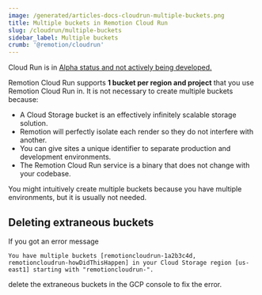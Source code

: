 ```yaml
---
image: /generated/articles-docs-cloudrun-multiple-buckets.png
title: Multiple buckets in Remotion Cloud Run
slug: /cloudrun/multiple-buckets
sidebar_label: Multiple buckets
crumb: '@remotion/cloudrun'
---
```


<ExperimentalBadge>
  <p>
    Cloud Run is in <a href="/docs/cloudrun/status">Alpha status and not actively being developed.</a>
  </p>
</ExperimentalBadge>

Remotion Cloud Run supports **1 bucket per region and project** that you use Remotion Cloud Run in. It is not necessary to create multiple buckets because:

- A Cloud Storage bucket is an effectively infinitely scalable storage solution.
- Remotion will perfectly isolate each render so they do not interfere with another.
- You can give sites a unique identifier to separate production and development environments.
- The Remotion Cloud Run service is a binary that does not change with your codebase.

You might intuitively create multiple buckets because you have multiple environments, but it is usually not needed.

## Deleting extraneous buckets

If you got an error message

```
You have multiple buckets [remotioncloudrun-1a2b3c4d, remotioncloudrun-howDidThisHappen] in your Cloud Storage region [us-east1] starting with "remotioncloudrun-".
```

delete the extraneous buckets in the GCP console to fix the error.
